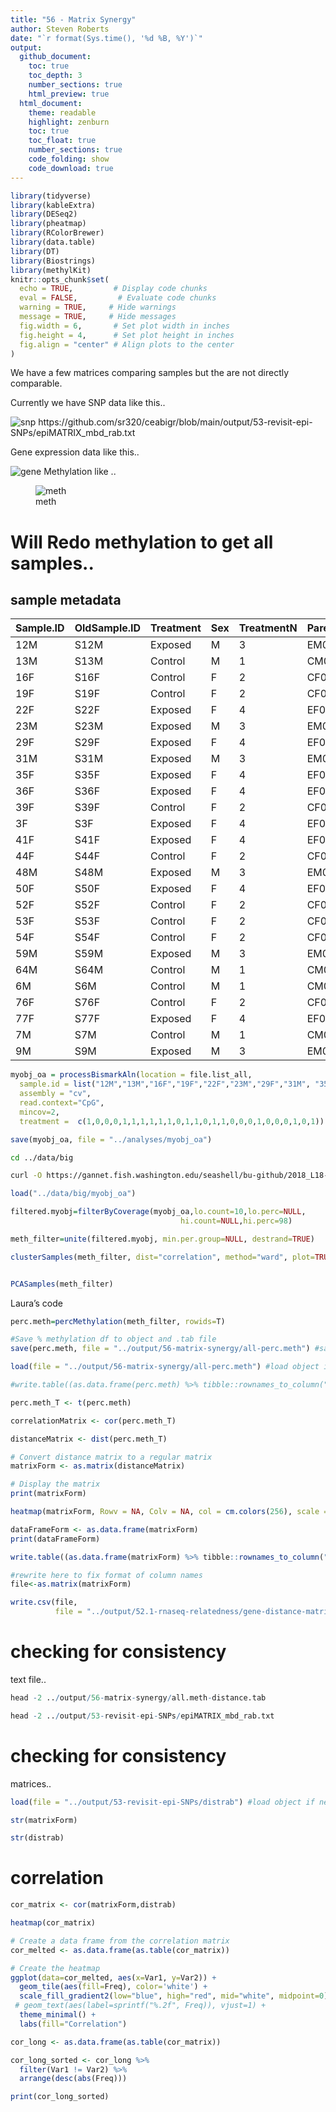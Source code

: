 ```yaml
---
title: "56 - Matrix Synergy"
author: Steven Roberts
date: "`r format(Sys.time(), '%d %B, %Y')`" 
output: 
  github_document:
    toc: true
    toc_depth: 3
    number_sections: true
    html_preview: true
  html_document:
    theme: readable
    highlight: zenburn
    toc: true
    toc_float: true
    number_sections: true
    code_folding: show
    code_download: true
---
```


```r
library(tidyverse)
library(kableExtra)
library(DESeq2)
library(pheatmap)
library(RColorBrewer)
library(data.table)
library(DT)
library(Biostrings)
library(methylKit)
knitr::opts_chunk$set(
  echo = TRUE,         # Display code chunks
  eval = FALSE,         # Evaluate code chunks
  warning = TRUE,     # Hide warnings
  message = TRUE,     # Hide messages
  fig.width = 6,       # Set plot width in inches
  fig.height = 4,      # Set plot height in inches
  fig.align = "center" # Align plots to the center
)
```
We have a few matrices comparing samples but the are not directly comparable.



Currently we have SNP data like this..

![snp](http://gannet.fish.washington.edu/seashell/snaps/Monosnap_ceabigr__RStudio_Server_2023-08-31_11-04-02.png)
https://github.com/sr320/ceabigr/blob/main/output/53-revisit-epi-SNPs/epiMATRIX_mbd_rab.txt



Gene expression data like this..

![gene](http://gannet.fish.washington.edu/seashell/snaps/Monosnap_Run_a_correlation_between_genetic_distance_and_gene_expression__methylation_distance_matrices__Issue_84__sr320ceabigr_2023-08-31_11-07-51.png)
Methylation like ..

![meth](http://gannet.fish.washington.edu/seashell/snaps/Monosnap_ceabigr__RStudio_Server_2023-08-31_11-09-03.png)



# Will Redo methylation to get all samples..


## sample metadata



|Sample.ID|OldSample.ID|Treatment|Sex|TreatmentN|Parent.ID|
|---------|------------|---------|---|----------|---------|
|12M      |S12M        |Exposed  |M  |3         |EM05     |
|13M      |S13M        |Control  |M  |1         |CM04     |
|16F      |S16F        |Control  |F  |2         |CF05     |
|19F      |S19F        |Control  |F  |2         |CF08     |
|22F      |S22F        |Exposed  |F  |4         |EF02     |
|23M      |S23M        |Exposed  |M  |3         |EM04     |
|29F      |S29F        |Exposed  |F  |4         |EF07     |
|31M      |S31M        |Exposed  |M  |3         |EM06     |
|35F      |S35F        |Exposed  |F  |4         |EF08     |
|36F      |S36F        |Exposed  |F  |4         |EF05     |
|39F      |S39F        |Control  |F  |2         |CF06     |
|3F       |S3F         |Exposed  |F  |4         |EF06     |
|41F      |S41F        |Exposed  |F  |4         |EF03     |
|44F      |S44F        |Control  |F  |2         |CF03     |
|48M      |S48M        |Exposed  |M  |3         |EM03     |
|50F      |S50F        |Exposed  |F  |4         |EF01     |
|52F      |S52F        |Control  |F  |2         |CF07     |
|53F      |S53F        |Control  |F  |2         |CF02     |
|54F      |S54F        |Control  |F  |2         |CF01     |
|59M      |S59M        |Exposed  |M  |3         |EM01     |
|64M      |S64M        |Control  |M  |1         |CM05     |
|6M       |S6M         |Control  |M  |1         |CM02     |
|76F      |S76F        |Control  |F  |2         |CF04     |
|77F      |S77F        |Exposed  |F  |4         |EF04     |
|7M       |S7M         |Control  |M  |1         |CM01     |
|9M       |S9M         |Exposed  |M  |3         |EM02     |



```r
myobj_oa = processBismarkAln(location = file.list_all,
  sample.id = list("12M","13M","16F","19F","22F","23M","29F","31M", "35F","36F","39F","3F","41F","44F","48M","50F","52F","53F","54F","59M","64M","6M","76F", "77F","7M","9M"),
  assembly = "cv",
  read.context="CpG",
  mincov=2,
  treatment =  c(1,0,0,0,1,1,1,1,1,1,0,1,1,0,1,1,0,0,0,1,0,0,0,1,0,1))
```

```r
save(myobj_oa, file = "../analyses/myobj_oa")

```


```bash
cd ../data/big

curl -O https://gannet.fish.washington.edu/seashell/bu-github/2018_L18-adult-methylation/analyses/myobj_oa
```




```r
load("../data/big/myobj_oa")
```


```r
filtered.myobj=filterByCoverage(myobj_oa,lo.count=10,lo.perc=NULL,
                                      hi.count=NULL,hi.perc=98)

meth_filter=unite(filtered.myobj, min.per.group=NULL, destrand=TRUE)

clusterSamples(meth_filter, dist="correlation", method="ward", plot=TRUE)


PCASamples(meth_filter)

```








Laura's code

```r
perc.meth=percMethylation(meth_filter, rowids=T)
```



```r
#Save % methylation df to object and .tab file 
save(perc.meth, file = "../output/56-matrix-synergy/all-perc.meth") #save object to file 

```

```r

load(file = "../output/56-matrix-synergy/all-perc.meth") #load object if needed
```


```r
#write.table((as.data.frame(perc.meth) %>% tibble::rownames_to_column("contig")), file = "../output/55-methylation-matrix/male-perc.meth.tab", sep = '\t', na = "NA", row.names = FALSE, col.names = TRUE)
```


```r
perc.meth_T <- t(perc.meth)

```


```r
correlationMatrix <- cor(perc.meth_T)

```

```r

distanceMatrix <- dist(perc.meth_T)
```

```r
# Convert distance matrix to a regular matrix
matrixForm <- as.matrix(distanceMatrix)

# Display the matrix
print(matrixForm)
```


```r
heatmap(matrixForm, Rowv = NA, Colv = NA, col = cm.colors(256), scale = "none")

```



```r
dataFrameForm <- as.data.frame(matrixForm)
print(dataFrameForm)

```




```r
write.table((as.data.frame(matrixForm) %>% tibble::rownames_to_column("sample")), file = "../output/56-matrix-synergy/all.meth-distance.tab", sep = '\t', na = "NA", row.names = FALSE, col.names = TRUE)
```

```r
#rewrite here to fix format of column names 
file<-as.matrix(matrixForm)

write.csv(file,
          file = "../output/52.1-rnaseq-relatedness/gene-distance-matrix.csv")
```


# checking for consistency
text file..

```r
head -2 ../output/56-matrix-synergy/all.meth-distance.tab
```

```r
head -2 ../output/53-revisit-epi-SNPs/epiMATRIX_mbd_rab.txt
```


# checking for consistency
matrices..

```r

load(file = "../output/53-revisit-epi-SNPs/distrab") #load object if needed
```

```r
str(matrixForm)
```


```r
str(distrab)
```



# correlation

```r
cor_matrix <- cor(matrixForm,distrab)
```

```r
heatmap(cor_matrix)
```



```r

# Create a data frame from the correlation matrix
cor_melted <- as.data.frame(as.table(cor_matrix))

# Create the heatmap
ggplot(data=cor_melted, aes(x=Var1, y=Var2)) +
  geom_tile(aes(fill=Freq), color='white') +
  scale_fill_gradient2(low="blue", high="red", mid="white", midpoint=0) +
 # geom_text(aes(label=sprintf("%.2f", Freq)), vjust=1) +
  theme_minimal() +
  labs(fill="Correlation")

```

```r

cor_long <- as.data.frame(as.table(cor_matrix))

cor_long_sorted <- cor_long %>%
  filter(Var1 != Var2) %>%
  arrange(desc(abs(Freq)))

print(cor_long_sorted)
```

